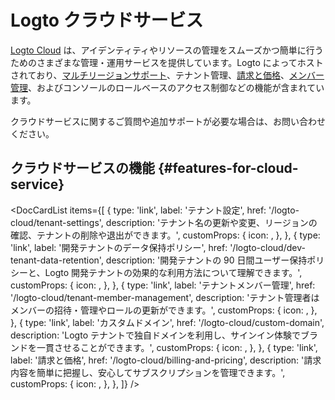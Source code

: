 
# Logto クラウドサービス

[Logto Cloud](https://cloud.logto.io) は、アイデンティティやリソースの管理をスムーズかつ簡単に行うためのさまざまな管理・運用サービスを提供しています。Logto によってホストされており、[マルチリージョンサポート](/logto-cloud/tenant-settings#tenant-region)、テナント管理、[請求と価格](/logto-cloud/billing-and-pricing)、[メンバー管理](/logto-cloud/tenant-member-management)、およびコンソールのロールベースのアクセス制御などの機能が含まれています。

クラウドサービスに関するご質問や追加サポートが必要な場合は、お問い合わせください。

## クラウドサービスの機能 \{#features-for-cloud-service}

<DocCardList
  items={[
    {
      type: 'link',
      label: 'テナント設定',
      href: '/logto-cloud/tenant-settings',
      description: 'テナント名の更新や変更、リージョンの確認、テナントの削除や退出ができます。',
      customProps: {
        icon: <TenantSettings />,
      },
    },
    {
      type: 'link',
      label: '開発テナントのデータ保持ポリシー',
      href: '/logto-cloud/dev-tenant-data-retention',
      description:
        '開発テナントの 90 日間ユーザー保持ポリシーと、Logto 開発テナントの効果的な利用方法について理解できます。',
      customProps: {
        icon: <Developer />,
      },
    },
    {
      type: 'link',
      label: 'テナントメンバー管理',
      href: '/logto-cloud/tenant-member-management',
      description: 'テナント管理者はメンバーの招待・管理やロールの更新ができます。',
      customProps: {
        icon: <TenantMemberManagement />,
      },
    },
    {
      type: 'link',
      label: 'カスタムドメイン',
      href: '/logto-cloud/custom-domain',
      description:
        'Logto テナントで独自ドメインを利用し、サインイン体験でブランドを一貫させることができます。',
      customProps: {
        icon: <CustomDomains />,
      },
    },
    {
      type: 'link',
      label: '請求と価格',
      href: '/logto-cloud/billing-and-pricing',
      description: '請求内容を簡単に把握し、安心してサブスクリプションを管理できます。',
      customProps: {
        icon: <PricingAndBilling />,
      },
    },
  ]}
/>
